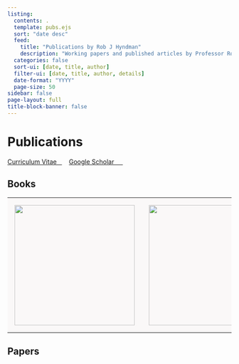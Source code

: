 ```yaml
---
listing:
  contents: .
  template: pubs.ejs
  sort: "date desc"
  feed:
    title: "Publications by Rob J Hyndman"
    description: "Working papers and published articles by Professor Rob J Hyndman"
  categories: false
  sort-ui: [date, title, author]
  filter-ui: [date, title, author, details]
  date-format: "YYYY"
  page-size: 50
sidebar: false
page-layout: full
title-block-banner: false
---
```


# Publications

<a href="https://github.com/robjhyndman/CV/raw/master/RobHyndmanCV.pdf" class="badge badge-large">Curriculum Vitae&nbsp;&nbsp; <i class="fa fa-file-pdf-o"></i></a>&nbsp;&nbsp;&nbsp;&nbsp;<a href="https://scholar.google.com/citations?user=vamErfkAAAAJ" class="badge badge-large">Google Scholar&nbsp;&nbsp;&nbsp;&nbsp;&nbsp;<i class="ai ai-google-scholar"></i></a>

## Books

<table>
  <tbody>
    <tr>
      <td style="background-color: #faf8f8; border-bottom: 0px; padding: 1em;"><a href="http://OTexts.org/fpp3/"><img src="/img/fpp3_cover.jpg" height=270></a></td>
      <td style="background-color: #faf8f8; border-bottom: 0px; padding: 1em;"><a href="/expsmooth/"><img src="/expsmooth/expsmooth.jpg" height=270></a></td>
      <td style="background-color: #faf8f8; border-bottom: 0px; padding: 1em;"><a href="/forecasting/"><img src="/forecasting/fma.jpg" height=270></a></td>
      <td style="background-color: #faf8f8; border-bottom: 0px; padding: 1em;"><a href="/unbelievable/"><img src="/unbelievable/unbelievablecover-200x300.jpg" height=270></a></td>
    </tr>
  </tbody>
</table>

## Papers
